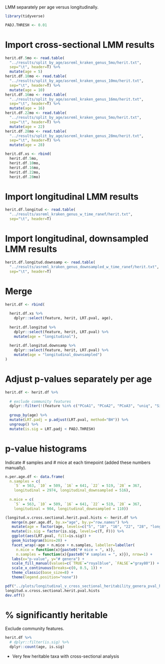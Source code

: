 LMM separately per age versus longitudinally.

```r
library(tidyverse)

PADJ.THRESH <- 0.01 
```

# Import cross-sectional LMM results

```r
herit.df.5mo <- read.table(
  "../results/split_by_age/asreml_kraken_genus_5mo/herit.txt",
  sep="\t", header=T) %>% 
  mutate(age = 5)
herit.df.10mo <- read.table(
  "../results/split_by_age/asreml_kraken_genus_10mo/herit.txt",
  sep="\t", header=T) %>% 
  mutate(age = 10)
herit.df.16mo <- read.table(
  "../results/split_by_age/asreml_kraken_genus_16mo/herit.txt",
  sep="\t", header=T) %>% 
  mutate(age = 16)
herit.df.22mo <- read.table(
  "../results/split_by_age/asreml_kraken_genus_5mo/herit.txt",
  sep="\t", header=T) %>% 
  mutate(age = 22)
herit.df.28mo <- read.table(
  "../results/split_by_age/asreml_kraken_genus_28mo/herit.txt",
  sep="\t", header=T) %>% 
  mutate(age = 28)

herit.df.xs <- rbind(
  herit.df.5mo,
  herit.df.10mo,
  herit.df.16mo,
  herit.df.22mo,
  herit.df.28mo)
```

# Import longitudinal LMM results

```r
herit.df.longitud <- read.table(
  "../results/asreml_kraken_genus_w_time_ranef/herit.txt",
  sep="\t", header=T)
```

# Import longitudinal, downsampled LMM results

```r
herit.df.longitud.downsamp <- read.table(
  "../results/asreml_kraken_genus_downsampled_w_time_ranef/herit.txt",
  sep="\t", header=T)
```

# Merge

```r
herit.df <- rbind(
  
  herit.df.xs %>%
    dplyr::select(feature, herit, LRT.pval, age),
  
  herit.df.longitud %>% 
    dplyr::select(feature, herit, LRT.pval) %>% 
    mutate(age = "longitudinal"),
  
  herit.df.longitud.downsamp %>% 
    dplyr::select(feature, herit, LRT.pval) %>% 
    mutate(age = "longitudinal_downsampled")
)
```

# Adjust p-values separately per age

```r
herit.df <- herit.df %>% 
  
  # exclude community features
  dplyr::filter(!(feature %in% c("PCoA1", "PCoA2", "PCoA3", "uniq", "Simpson", "Shannon", "Chao1"))) %>%
  
  group_by(age) %>% 
  mutate(LRT.padj = p.adjust(LRT.pval, method="BH")) %>% 
  ungroup() %>% 
  mutate(is.sig = LRT.padj < PADJ.THRESH)
```

# p-value histograms

Indicate # samples and # mice at each timepoint (added these numbers manually).

```r
n.per.age.df <- data.frame(
  n.samples = c(
    `5` = 563, `10` = 509, `16` = 641, `22` = 519, `28` = 367,
    longitudinal = 2974, longitudinal_downsampled = 516),
  
  n.mice = c(
    `5` = 563, `10` = 509, `16` = 641, `22` = 519, `28` = 367,
    longitudinal = 904, longitudinal_downsampled = 110))
```

```r
(longitud.v.cross.sectional.herit.pval.hists <- herit.df %>% 
   merge(n.per.age.df, by.x="age", by.y="row.names") %>% 
   mutate(age = factor(age, levels=c("5", "10", "16", "22", "28", "longitudinal", "longitudinal_downsampled"))) %>% 
   mutate(is.sig = factor(is.sig, levels=c(T, F))) %>% 
   ggplot(aes(LRT.pval, fill=is.sig)) +
   geom_histogram(bins=20) +
   facet_wrap(~age + n.mice + n.samples, labeller=labeller(
     n.mice = function(x){paste0("# mice = ", x)},
     n.samples = function(x){paste0("# samples = ", x)}), nrow=1) +
   labs(x="p-value", y="# genera") +
   scale_fill_manual(values=c(`TRUE`="royalblue", `FALSE`="gray80")) +
   scale_x_continuous(breaks=c(0, 0.5, 1)) +
   theme_classic(base_size=8) +
   theme(legend.position="none"))
```

```r
pdf("../plots/longitudinal_v_cross_sectional_heritability_genera_pval_histograms.pdf", height=2, width=7)
longitud.v.cross.sectional.herit.pval.hists
dev.off()
```

# % significantly heritable

Exclude community features.

```r
herit.df %>% 
  # dplyr::filter(is.sig) %>%
  dplyr::count(age, is.sig)
```

* Very few heritable taxa with cross-sectional analysis
